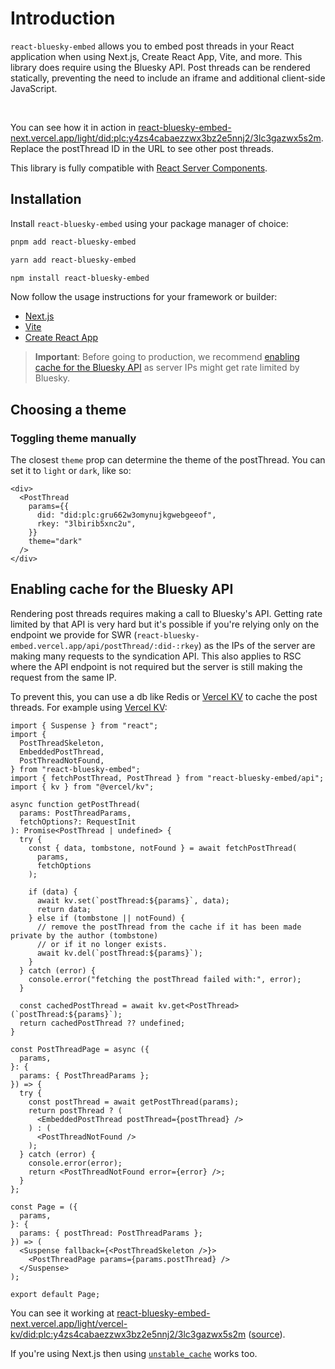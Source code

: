 
# Introduction

`react-bluesky-embed` allows you to embed post threads in your React application when using Next.js, Create React App, Vite, and more. This library does require using the Bluesky API. Post threads can be rendered statically, preventing the need to include an iframe and additional client-side JavaScript.

<br />
<Sample />

You can see how it in action in [react-bluesky-embed-next.vercel.app/light/did:plc:y4zs4cabaezzwx3bz2e5nnj2/3lc3gazwx5s2m](https://react-bluesky-embed-next.vercel.app/light/did:plc:y4zs4cabaezzwx3bz2e5nnj2/3lc3gazwx5s2m). Replace the postThread ID in the URL to see other post threads.

This library is fully compatible with [React Server Components](https://nextjs.org/docs/app/building-your-application/rendering/server-components).

## Installation

Install `react-bluesky-embed` using your package manager of choice:

```bash
pnpm add react-bluesky-embed
```

```bash
yarn add react-bluesky-embed
```

```bash
npm install react-bluesky-embed
```

Now follow the usage instructions for your framework or builder:

- [Next.js](/react/next)
- [Vite](/react/vite)
- [Create React App](/react/create-react-app)

> **Important**: Before going to production, we recommend [enabling cache for the Bluesky API](#enabling-cache-for-the-bluesky-api) as server IPs might get rate limited by Bluesky.

## Choosing a theme

### Toggling theme manually

The closest `theme` prop can determine the theme of the postThread. You can set it to `light` or `dark`, like so:

```tsx
<div>
  <PostThread
    params={{
      did: "did:plc:gru662w3omynujkgwebgeeof",
      rkey: "3lbirib5xnc2u",
    }}
    theme="dark"
  />
</div>
```

## Enabling cache for the Bluesky API

Rendering post threads requires making a call to Bluesky's API. Getting rate limited by that API is very hard but it's possible if you're relying only on the endpoint we provide for SWR (`react-bluesky-embed.vercel.app/api/postThread/:did-:rkey`) as the IPs of the server are making many requests to the syndication API. This also applies to RSC where the API endpoint is not required but the server is still making the request from the same IP.

To prevent this, you can use a db like Redis or [Vercel KV](https://vercel.com/docs/storage/vercel-kv) to cache the post threads. For example using [Vercel KV](https://vercel.com/docs/storage/vercel-kv):

```tsx
import { Suspense } from "react";
import {
  PostThreadSkeleton,
  EmbeddedPostThread,
  PostThreadNotFound,
} from "react-bluesky-embed";
import { fetchPostThread, PostThread } from "react-bluesky-embed/api";
import { kv } from "@vercel/kv";

async function getPostThread(
  params: PostThreadParams,
  fetchOptions?: RequestInit
): Promise<PostThread | undefined> {
  try {
    const { data, tombstone, notFound } = await fetchPostThread(
      params,
      fetchOptions
    );

    if (data) {
      await kv.set(`postThread:${params}`, data);
      return data;
    } else if (tombstone || notFound) {
      // remove the postThread from the cache if it has been made private by the author (tombstone)
      // or if it no longer exists.
      await kv.del(`postThread:${params}`);
    }
  } catch (error) {
    console.error("fetching the postThread failed with:", error);
  }

  const cachedPostThread = await kv.get<PostThread>(`postThread:${params}`);
  return cachedPostThread ?? undefined;
}

const PostThreadPage = async ({
  params,
}: {
  params: { PostThreadParams };
}) => {
  try {
    const postThread = await getPostThread(params);
    return postThread ? (
      <EmbeddedPostThread postThread={postThread} />
    ) : (
      <PostThreadNotFound />
    );
  } catch (error) {
    console.error(error);
    return <PostThreadNotFound error={error} />;
  }
};

const Page = ({
  params,
}: {
  params: { postThread: PostThreadParams };
}) => (
  <Suspense fallback={<PostThreadSkeleton />}>
    <PostThreadPage params={params.postThread} />
  </Suspense>
);

export default Page;
```

You can see it working at [react-bluesky-embed-next.vercel.app/light/vercel-kv/did:plc:y4zs4cabaezzwx3bz2e5nnj2/3lc3gazwx5s2m](https://react-bluesky-embed-next.vercel.app/light/vercel-kv/did:plc:y4zs4cabaezzwx3bz2e5nnj2/3lc3gazwx5s2m) ([source](https://github.com/vercel/react-bluesky-embed/blob/main/apps/next-app/app/light/vercel-kv/%5BpostThread%5D/page.tsx)).

If you're using Next.js then using [`unstable_cache`](/react/next#enabling-cache) works too.

